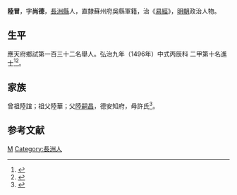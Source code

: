 {{明清人物信息框
| 姓名 = 陸冒
| 原名 =
| 圖片名稱= 
| 圖片大小 =
| 圖片說明 = 
| 最高職務 =
| 國家 = 大明 
| 爵位 =
| 籍貫 = [[長洲縣|長洲縣]]
| 族裔 = 
| 字號 = 
| 諡號 =
| 出生日期 = 三月十四日
| 出生地點 =
| 逝世日期 = 卒年不詳 
| 逝世地點 =
| 墓葬 =
| 配偶 = 馬氏
| 親屬 = 
| 出身 =
* 弘治九年丙辰科進士出身
| 經歷 =
| 著作 = 
}}
'''陸冒'''{{BD|1455年||？年||}}，字'''尚德'''，[[長洲縣|長洲縣]]人，直隸蘇州府吳縣軍籍，治《[[易經|易經]]》，[[明朝|明朝]]政治人物。

== 生平 ==
應天府鄉試第一百三十二名舉人。弘治九年（1496年）中式丙辰科<!---會試第一百六十六名--->二甲第十名進士<ref>{{Cite book|title=《[[皇明贡举考|皇明贡举考]]》卷五|last=（明）[[张朝瑞|张朝瑞]]|first=|publisher=《续修四库全书》史部第828册|year=|isbn=|location=|pages=}}</ref><ref>{{Cite book|title=贡举志五种 上|last=鲁小俊，江俊伟著|first=|publisher=武汉：武汉大学出版社|year=2009|isbn=978-7-307-07043-1|location=|pages=}}</ref>。

== 家族 ==
曾祖陸誼；祖父陸華；父[[陸嗣昌|陸嗣昌]]，德安知府，母許氏<ref>{{Cite book|title=天一阁藏明代科举录选刊 登科录 点校本|last=龚延明主编|first=|publisher=宁波出版社|year=2016|isbn=978-7-5526-2320-8|location=宁波|pages=|quote=《明代登科錄彙編》之《弘治九年進士登科錄》}}</ref>。

==参考文献==
{{reflist}}

{{弘治九年丙辰科殿試金榜}}

{{Authority control}}

{{DEFAULTSORT:Lu Mao}}
[[Category:陸姓|M]]
[[Category:長洲人|Category:長洲人]]


{{明朝人物小作品}}